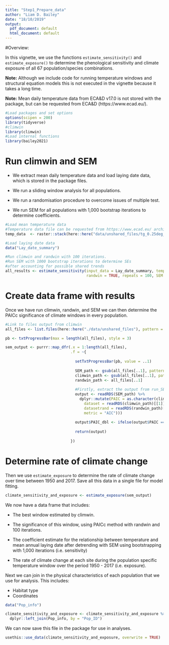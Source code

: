 ```yaml
---
title: "Step1_Prepare_data"
author: "Liam D. Bailey"
date: "18/10/2019"
output:
  pdf_document: default
  html_document: default
---
```


#Overview:

In this vignette, we use the functions `estimate_sensitivity()` and `estimate_exposure()` to determine the phenological sensitivity and climate exposure of all 67 population/species combinations.

**Note:** Although we include code for running temperature windows and structural equation models this is not executed in the vignette because it takes a long time.

**Note:** Mean daily temperature data from ECA&D v17.0 is not stored with the package, but can be requested from ECA&D (https://www.ecad.eu/).

```r

#Load packages and set options
options(scipen = 200)
library(tidyverse)
#climwin
library(climwin)
#Load internal functions
library(bailey2021)

```

# Run climwin and SEM

- We extract mean daily temperature data and load laying date data, which is stored in the package files.

- We run a sliding window analysis for all populations.

- We run a randomisation procedure to overcome issues of multiple test.

- We run SEM for all populations with 1,000 bootstrap iterations to determine coefficients.

```r

#Load mean temperature data
#Temperature data file can be requested from https://www.ecad.eu/ archive
temp_data  <- raster::stack(here::here("data/unshared_files/tg_0.25deg_reg_v17.0.nc"))

#Load laying date data
data("Lay_date_summary")

#Run climwin and randwin with 100 iterations.
#Run SEM with 1000 bootstrap iterations to determine SEs
#after accounting for possible shared trends
all_results <- estimate_sensitivity(input_data = Lay_date_summary, temp_data = temp_data,
                                    randwin = TRUE, repeats = 100, SEM = TRUE, i = 1000)

```

# Create data frame with results

Once we have run climwin, randwin, and SEM we can then determine the PAICc significance of climate windows in every population.

```r

#Link to files output from climwin
all_files <- list.files(here::here("./data/unshared_files"), pattern = "rand.RDS", full.names = TRUE)

pb <- txtProgressBar(max = length(all_files), style = 3)

sem_output <- purrr::map_dfr(.x = 1:length(all_files),
                             .f = ~{
                               
                               setTxtProgressBar(pb, value = ..1)
                               
                               SEM_path <- gsub(all_files[..1], pattern = "_rand.RDS", replacement = "_SEM.RDS")
                               climwin_path <- gsub(all_files[..1], pattern = "_rand.RDS", replacement = ".RDS")
                               randwin_path <- all_files[..1]
                               
                               #Firstly, extract the output from run_SEM that has the overview of the top model
                               output <- readRDS(SEM_path) %>% 
                                 dplyr::mutate(PAIC = as.character(climwin::pvalue(
                                   dataset = readRDS(climwin_path)[[1]]$Dataset,
                                   datasetrand = readRDS(randwin_path)[[1]],
                                   metric = "AIC")))
                               
                               output$PAIC_dbl <- ifelse(output$PAIC == "<0.001", 0.001, as.numeric(output$PAIC))
                               
                               return(output)
                               
                             })

```

# Determine rate of climate change

Then we use `estimate_exposure` to determine the rate of climate change over time between 1950 and 2017. Save all this data in a single file for model fitting.

```r

climate_sensitivity_and_exposure <- estimate_exposure(sem_output)

```

We now have a data frame that includes:

- The best window estimated by climwin.

- The significance of this window, using PAICc method with randwin and 100 iterations.

- The coefficient estimate for the relationship between temperature and mean annual laying date
after detrending with SEM using bootstrapping with 1,000 iterations (i.e. sensitivity)

- The rate of climate change at each site during the population specific temperature window over the period 1950 - 2017
(i.e. exposure).

Next we can join in the physical characteristics of each population that we use for analysis. This includes:

- Habitat type
- Coordinates

```r

data("Pop_info")

climate_sensitivity_and_exposure <- climate_sensitivity_and_exposure %>% 
  dplyr::left_join(Pop_info, by = "Pop_ID")

```

We can now save this file in the package for use in analyses.

```r

usethis::use_data(climate_sensitivity_and_exposure, overwrite = TRUE)

```
